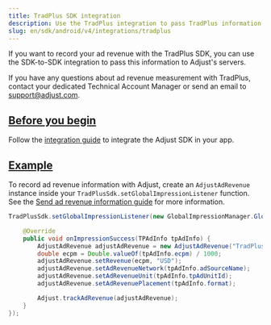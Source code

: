 ```yaml
---
title: TradPlus SDK integration
description: Use the TradPlus integration to pass TradPlus information to Adjust's servers.
slug: en/sdk/android/v4/integrations/tradplus
---
```


<MinorVersion added="v4.38.1">

If you want to record your ad revenue with the TradPlus SDK, you can use the SDK-to-SDK integration to pass this information to Adjust's servers.

</MinorVersion>

<Callout type="note">

If you have any questions about ad revenue measurement with TradPlus, contact your dedicated Technical Account Manager or send an email to support@adjust.com.

</Callout>

## [Before you begin](before-you-begin)

Follow the [integration guide](/en/sdk/android) to integrate the Adjust SDK in your app.

## [Example](example)

To record ad revenue information with Adjust, create an `AdjustAdRevenue` instance inside your `TradPlusSdk.setGlobalImpressionListener` function. See the [Send ad revenue information guide](/en/sdk/android/features/ad-revenue) for more information.

```java
TradPlusSdk.setGlobalImpressionListener(new GlobalImpressionManager.GlobalImpressionListener() {

    @Override
    public void onImpressionSuccess(TPAdInfo tpAdInfo) {
        AdjustAdRevenue adjustAdRevenue = new AdjustAdRevenue("TradPlus");
        double ecpm = Double.valueOf(tpAdInfo.ecpm) / 1000;
        adjustAdRevenue.setRevenue(ecpm, "USD");
        adjustAdRevenue.setAdRevenueNetwork(tpAdInfo.adSourceName);
        adjustAdRevenue.setAdRevenueUnit(tpAdInfo.tpAdUnitId);
        adjustAdRevenue.setAdRevenuePlacement(tpAdInfo.format);

        Adjust.trackAdRevenue(adjustAdRevenue);
    }
});
```
